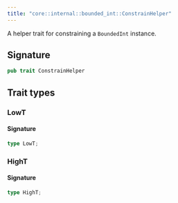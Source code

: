 ```yaml
---
title: "core::internal::bounded_int::ConstrainHelper"
---
```


A helper trait for constraining a `BoundedInt` instance.



## Signature

```rust
pub trait ConstrainHelper
```



## Trait types

### LowT


#### Signature

```rust
type LowT;
```


### HighT


#### Signature

```rust
type HighT;
```


